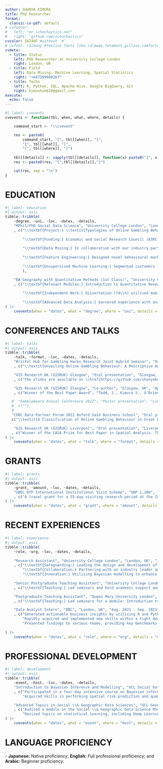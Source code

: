```yaml
---
author: SHUNYA KIMURA
title: PhD Researcher
format:
  classic-cv-pdf: default
# cvfooter:
#   left: "mr.schochastics.net"
#   right: "github.com/schochastics"
cvcolor: 58748F #without `#`
# cvfont: raleway #texlive fonts like raleway,fetamont,gillius,comfortaa
cvmeta:
  - title: Status
    left: PhD Researcher at University College London
    right: London, UK
  - title: Field
    left: Data Mining, Machine Learning, Spatial Statistics
    right: "+447399980267"
  - title: Techs
    left: R, Python, SQL, Apache Hive, Google BigQuery, Git
    right: kimushun618@gmail.com
execute:
  echo: false
---
```


```r
#| label: cvevents
cvevents <- function(tbl, when, what, where, details) {

    command_start <- "\\cvevent"

    res <- paste0(
        command_start, "{", tbl[[when]], "}", 
        "{", tbl[[what]], "}",
        "{", tbl[[where]], "}")
    
    tbl[[details]] <- sapply(tbl[[details]], function(x) paste0("{", x, "}", collapse = ","))
    res <- paste0(res, "{",tbl[[details]],"}")

    cat(res, sep = "\n")
}
```

# EDUCATION

```r
#| label: education
#| output: asis
tibble::tribble(
    ~degree, ~uni, ~loc, ~dates, ~details,
    "MPhil/PhD Social Data Science", "University College London", "London, UK", "Sep. 2021 - Exp Apr. 2025"
    , c("\\textbf{Project:} \\textit{Typologies of Online Gambling Behaviour in Great Britain: Insights from Geographic Smart Data Analysis}; supervised by Professor Paul Longley and Dr Justin Van Dijk.",
        
        "\\textbf{Funding:} Economic and Social Research Council (ESRC) Studentship; co-funded by GambleAware.",
        
        "\\textbf{Data Mining:} In collaboration with our industry partner, I work with consumer datasets distributed across their data warehouse system. External data linkages are conducted while adhering to appropriate procedures for information governance. [Technologies: SQL, Apache Hive, Google Bigquery, R, GitLab, etc.]",
        
        "\\textbf{Feature Engineering:} Designed novel behavioural markers to facilitate cross-customer comparisons, providing enhanced analytical insights into how users engage with the platform. [Libraries: arrow, datatable, tidyr, lubridate, sf, ggplot2, etc.]",
        
        "\\textbf{Unsupervised Machine Learning:} Segmented customers into 12 distinct groups based on their revealed behaviour by applying dimensionality reduction techniques combined with clustering algorithms. [Libraries: arrow, datatable, tidyr, stats, factoextra, motifcluster, sf, ggplot2, etc.]"
        ),

    "BA Geography with Quantitative Methods (1st Class)", "University College London", "London, UK", "Sep. 2018 - Aug. 2021"
    , c("\\textbf{Relevant Modules:} Introduction to Quantitative Research Methods (73\\%), Geocomputation (68.5\\%), Data Analysis (74.5\\%), Mining Social and Geographic Datasets with Python (80.9\\%)", 
        
        "\\textbf{Independent Work:} Dissertation (74\\%) utilised mobility data to conduct an empirial investigation into the usage of the JUMP (now LIME) e-bike share system in London. Several spatial and statistical analyses were conducted, including DBSCAN, KDE clustering and multilevel negative binomial regression. This work was nominated for the 2021 Transport Geography Research Group Undergraduate Dissertation Prize.", 
        
        "\\textbf{Advanced Data Analysis:} Garnered experience with analysing randomised experiments, observational causal inference methods, quasi-experimental methods and with panel data methods.")
) |>
    cvevents(when = "dates", what = "degree", where = "uni", details = "details")
```

# CONFERENCES AND TALKS

```r
#| label: talks
#| output: asis
tibble::tribble(
    ~talk, ~format, ~loc, ~dates, ~details,
    "Bristol Hub for Gambling Harms Research Joint Hybrid Seminar", "Oral presentation", "Bristol, UK", "Mar. 2024"
    , c("\\textit{Unveiling Online Gambling Behaviour: A Descriptive Analysis of Consumer Data}. The recording and slides are available on \\href{https://github.com/shunyakmr/AC/tree/main/BRISTOL_SEMINAR_2024}{the github link}."),

    "GIS Research UK (GISRUK) Glasgow", "Oral presentation", "Glasgow, UK", "Apr. 2023"
    , c("The slides are available on \\href{https://github.com/shunyakmr/AC/tree/main/GISRUK_2023}{the github link}.", "Kimura, S., Van Dijk, J.T., and Longley, P.A. \\textit{The Use of Consumer Data to Explore Geographic and Social Variations in Online Gambling}. Proceedings of the 31st Conference of GIS Research UK (GISRUK). Glasgow: University of Glasgow. doi: 10.5281/zenodo.7828456."),

    "GIS Research UK (GISRUK) Glasgow", "Co-author", "Glasgow, UK", "Apr. 2023"
    , c("Winner of the Best Paper Award", "Todd, J., Kimura S., O'Brien, O., and Cheshire, J. \\textit{Dominant Trip Purposes within a Dockless Bicycle Sharing System in London}. Proceedings of the 31st Conference of GIS Research UK (GISRUK), Glasgow: University of Glasgow. doi: 10.5281/zenodo.7828473."),

   #  "GambleAware Annual Conference 2022", "Poster presentation", "London, UK", "Dec. 2022",
   #  c(""),
   #
   "CDRC Data Partner Forum 2022 Oxford Saïd Business School", "Oral presentation", "Oxford, UK", "Nov. 2022",
   c("\\textit{A Classification of Online Gambling Behaviour in Great Britain}. The slides are available on \\href{https://github.com/shunyakmr/AC/tree/main/CDRC_FORUM_2022}{the github link}."),

    "GIS Research UK (GISRUK) Liverpool", "Oral presentation", "Liverpool, UK", "Apr. 2022"
   , c("Winner of the CASA Prize for Best Paper in Spatial Analysis. The slides are available on \\href{https://github.com/shunyakmr/AC/tree/main/GISRUK_2022}{the github link}.", "Kimura, S., Longley, P. A., and Van Dijk, J.T. \\textit{Exploring the spatial disparities in gambling risk and vulnerability}. Proceedings of the 30th Conference of GIS Research UK (GISRUK). Liverpool: University of Liverpool. doi: 10.5281/zenodo.6407146.")
) |>
    cvevents(when = "dates", what = "talk", where = "format", details = "details")
```

# GRANTS

```r
#| label: grants
#| output: asis
tibble::tribble(
    ~grant, ~amount, ~loc, ~dates, ~details,
    "UBEL DTP International Institutional Visit Scheme", "GBP 1,200", "Kyoto, Japan", "Dec. 2023 - Jan. 2024"
    , c("A travel grant for a 35-day visiting research period at the Institute of Disaster Mitigation for Urban Cultural Heritage, Ritsumeikan University at Kyoto, Japan. Invited by Professor Keiji Yano.")
) |>
    cvevents(when = "dates", what = "grant", where = "amount", details = "details")
```

# RECENT EXPERIENCES

```r
#| label: experience
#| output: asis
tibble::tribble(
    ~role, ~org, ~loc, ~dates, ~details,
    
    "Research Assistant", "University College London", "London, UK", "Jan. 2025 - Exp Mar. 2025"
    , c("\\textbf{Safeguarding:} Leading the design and development of a new data product titled: \\textit{An Output Area Level Taxonomy of Online Gambling Behaviour in Great Britain} for the Geographic Data Service (GeoDS), with a focus on implementing rigorous disclosure control measures to protect commercially sensitive data.",
        "\\textbf{Collaboration:} Partnering with an industry leader and a UCL researcher to deliver impactful insights.",
        "\\textbf{Innovation:} Utilising Bayesian modelling to enhance the prediction, accuracy and applicability of the data product."),
    
    "Senior Postgraduate Teaching Assistant", "University College London", "London, UK", "Jan. 2022 - Apr. 2023"
    , c("\\textbf{Teaching:} Led seminars and held academic support and feedback hours for the following modules: (1) Geography in the Field I and (2) II; (3) Geocomputation; (4) Introduction to Quantitative Research Methods; and (5) Data Analysis"),

    "Postgraduate Teaching Assistant", "Queen Mary University London", "London, UK", "Nov. 2022 - Jan. 2023"
    , c("\\textbf{Teaching:} Led seminars for a module: Introduction to Research Methods"),

    "Data Analyst Intern", "BBC", "London, UK", "Aug. 2021 - Sep. 2021"
    , c("Generated actionable business insights by utilising R and Python to conduct analysis on unstructured data sourced from web scraping and social media pages.",
        "Rapidly acquired and implemented new skills within a tight deadline.",
        "Presented findings to various teams, providing key benchmarks for assessing the success of BBC’s social media platforms.")
    
) |>
    cvevents(when = "dates", what = "role", where = "org", details = "details")
```

# PROFESSIONAL DEVELOPMENT

```r
#| label: development
#| output: asis
tibble::tribble(
    ~event, ~host, ~loc, ~dates, ~details,
    "Introduction to Bayesian Inference and Modelling", "UCL Social Data Institute", "London, UK", "Jul. 2023"
    , c("Participated in a four-day intensive course on Bayesian inference. The course covered the fundamentals of Bayesian statistics using RStudio and Stan. Taught by Dr Anwar Musah.",
        "Acquired skills in performing spatial risk prediction and quantifying uncertainty levels using exceedance probabilities for aerial data, which are currently employed in my PhD project."),

    "Advanced Topics in Social \\& Geographic Data Sciences", "UCL Geography", "London, UK", "Jan. 2022 - Mar. 2022"
    , c("Audited a module in the Social \\& Geographic Data Science MSc course. Led by Dr Stephen Law.",
        "Revised topics on statistical learning, including Deep Learning, Convolutional Neural Networks, and GeoAI.")
) |>
    cvevents(when = "dates", what = "event", where = "host", details = "details")
```

# LANGUAGE PROFICIENCY

\- **Japanese:** Native proficiency; **English:** Full professional proficiency; and **Arabic:** Beginner proficiency.
